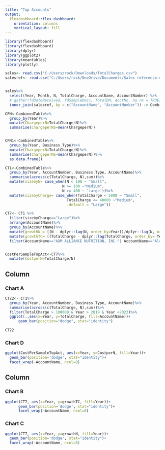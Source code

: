```yaml
---
title: "Top Accounts"
output: 
  flexdashboard::flex_dashboard:
    orientation: columns
    vertical_layout: fill
---
```


```r
library(flexdashboard)
library(flexdashboard)
library(dplyr)
library(ggplot2)
library(meantables)
library(plotly)

sales<- read.csv("C:/Users/rock/Downloads/TotalCharges.csv")
salesref<- read.csv("C:/Users/rock/OneDrive/Documents/Sales reference.csv")


sales%>%
  select(Year, Month, N, TotalCharge, AccountName, AccountNumber) %>% 
  # gather(fdDateReceived, fdSampleDesc, TotalDM, AcctNo, na.rm = TRUE) %>% 
  inner_join(salesref, by = c("AccountName", "AccountNumber")) -> CombinedTable

CPN<-CombinedTable%>%
  group_by(Year)%>%
  mutate(ChargeperN=TotalCharge/N)%>%
  summarise(ChargeperNS=mean(ChargeperN))


CPN1<-CombinedTable%>%
  group_by(Year, Business.Type)%>%
  mutate(ChargeperN=TotalCharge/N)%>%
  summarise(ChargeperNS=mean(ChargeperN))%>%
  as.data.frame()

CT1<-CombinedTable%>%
  group_by(Year, AccountNumber, Business.Type, AccountName)%>%
  summarise(across(c(TotalCharge, N),sum))%>%
  mutate(sizebyN= case_when(N < 100 ~ "Small",
                          N >= 100 ~"Medium",
                          N >= 400 ~ 'Large'))%>%
  mutate(sizebyCharge= case_when(TotalCharge < 5000 ~ "Small",
                            TotalCharge <= 40000 ~"Medium",
                            .default = "Large"))

CT7<- CT1 %>%
  filter(sizebyCharge=="Large")%>%
  arrange(AccountName)%>%
  group_by(AccountName)%>%
  mutate(growthN = ((N - dplyr::lag(N, order_by=Year))/dplyr::lag(N, order_by=Year)) * 100)%>%
  mutate(growthTC= ((TotalCharge - dplyr::lag(TotalCharge, order_by= Year))/dplyr::lag(TotalCharge, order_by=Year)) * 100)%>%
  filter(AccountName=="ADM ALLIANCE NUTRITION, INC."| AccountName=="Alcivia Cooperative"| AccountName=="Big Gain"| AccountName=="CHR Hansen Inc."| AccountName=="Edge Dairy Consulting"| AccountName=="Heritage Cooperative"| AccountName=="Holtz-Nelson Dairy Consulants LLC"|AccountName=="Lallemand Animal Nutrition"| AccountName=="Milk Source"| AccountName=="NutriQuest, LLC"| AccountName=="Papillon Agricultural Company, Inc."| AccountName=="Phibro"| AccountName=="PREMIER COOPERATIVE"| AccountName=="Progressive Dairy Solutions"| AccountName=="Sensenigs Feed Mill-70000840"| AccountName== "Syngenta Enogen"| AccountName=="VITA PLUS CORPORATION")


CostPerSampleTopAct<-CT7%>%
  mutate(CostperN=TotalCharge/N)


```

Column {data-width=500}
-----------------------------------------------------------------------

### Chart A

```r
CT22<- CT1%>%
  group_by(Year, AccountNumber, Business.Type, AccountName)%>%
  summarise(across(c(TotalCharge, N),sum))%>%
  filter(TotalCharge > 100000 & Year > 2019 & Year <2023)%>%
  ggplot(.,aes(x=Year, y=TotalCharge, fill=AccountName))+
      geom_bar(position="dodge", stat="identity")

CT22
```

### Chart D

```r
ggplot(CostPerSampleTopAct, aes(x=Year, y=CostperN, fill=Year))+
  geom_bar(position='dodge', stat="identity")+
  facet_wrap(~AccountName, ncol=8)
```


Column {data-width=500}
-----------------------------------------------------------------------

### Chart B

```r
ggplot(CT7, aes(x=Year, y=growthTC, fill=Year))+
      geom_bar(position='dodge', stat="identity")+
      facet_wrap(~AccountName, ncol=8)
```

### Chart C

```r
ggplot(CT7, aes(x=Year, y=growthN, fill=Year))+
  geom_bar(position='dodge', stat="identity")+
  facet_wrap(~AccountName, ncol=8)
```



